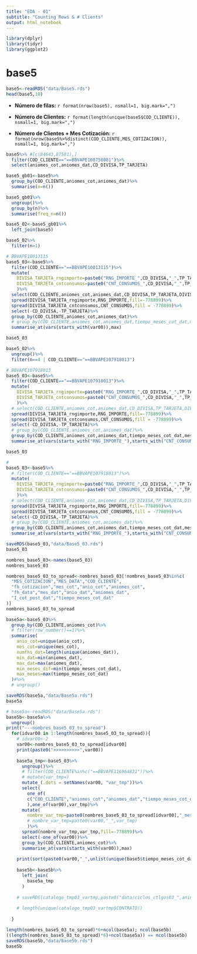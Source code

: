 ```yaml
---
title: "EDA - 01"
subtitle: "Counting Rows & # Clients"
output: html_notebook
---
```


```r
library(dplyr)
library(tidyr)
library(ggplot2)
```

# base5
```r
base5<-readRDS("data/Base5.rds")
head(base5,10)
```

- **Número de filas:** `r format(nrow(base5), nsmall=1, big.mark=",")`

- **Número de Clientes:** `r format(length(unique(base5$COD_CLIENTE)), nsmall=1, big.mark=",")`

- **Número de Clientes + Mes Cotización:** `r format(nrow(base5%>%distinct(COD_CLIENTE,MES_COTIZACION)), nsmall=1, big.mark=",")`


<!-- ```{r} -->
<!-- base5<-base5%>% -->
<!--   mutate( -->
<!--     CD_DIVISA=paste0("CD_DIVISA_",CD_DIVISA), -->
<!--     TP_TARJETA=paste0("TP_TARJETA_",TP_TARJETA), -->
<!--     I_CD_Divisa=1, -->
<!--     I_TP_Tarjeta=1 -->
<!--     )%>% -->
<!--   spread(CD_DIVISA,I_CD_Divisa,fill=0)%>% -->
<!--   spread(TP_TARJETA,I_TP_Tarjeta,fill = 0) -->
<!-- base5%>% -->
<!--   select(-one_of( -->
<!--     c( -->
<!--       # "MES_COTIZACION","MES_DATA","COD_CLIENTE", -->
<!--       "fh_cotizacion","mes_cot","anio_cot","aniomes_cot", -->
<!--       "fh_data","mes_dat","anio_dat","aniomes_dat", -->
<!--       "I_cot_post_dat","tiempo_meses_cot_dat" -->
<!--       ) -->
<!--     )) -->
<!-- ``` -->

```r
base5%>% #[c(84643,87581),]
  filter(COD_CLIENTE=="==BBVAPE100758081")%>%
  select(aniomes_cot,aniomes_dat,CD_DIVISA,TP_TARJETA)
```

```r
base5_gb01<-base5%>%
  group_by(COD_CLIENTE,aniomes_cot,aniomes_dat)%>%
  summarise(n=n())

base5_gb01%>%
  ungroup()%>%
  group_by(n)%>%
  summarise(freq_n=n())
```

```r
base5_02<-base5_gb01%>%
  left_join(base5)

base5_02%>%
  filter(n>1)
```

```r
# BBVAPE10013115
base5_03<-base5%>%
  filter(COD_CLIENTE=="==BBVAPE10013115")%>%
  mutate(
    DIVISA_TARJETA_rngimporte=paste0("RNG_IMPORTE_",CD_DIVISA,"_",TP_TARJETA),
    DIVISA_TARJETA_cntconsumos=paste0("CNT_CONSUMOS_",CD_DIVISA,"_",TP_TARJETA)
    )%>%
  select(COD_CLIENTE,aniomes_cot,aniomes_dat,CD_DIVISA,TP_TARJETA,DIVISA_TARJETA_rngimporte,DIVISA_TARJETA_cntconsumos,RNG_IMPORTE,CNT_CONSUMOS)%>%
  spread(DIVISA_TARJETA_rngimporte,RNG_IMPORTE,fill=-778899)%>%
  spread(DIVISA_TARJETA_cntconsumos,CNT_CONSUMOS,fill = -778899)%>%
  select(-CD_DIVISA,-TP_TARJETA)%>%
  group_by(COD_CLIENTE,aniomes_cot,aniomes_dat)%>%
  # group_by(COD_CLIENTE,aniomes_cot,aniomes_dat,tiempo_meses_cot_dat,mes_cot,anio_cot,mes_dat,anio_dat)%>%
  summarise_at(vars(starts_with(var00)),max)

base5_03
```


```r
base5_02%>%
  ungroup()%>%
  filter(n==4 | COD_CLIENTE=="==BBVAPE107918013")
```

```r
# BBVAPE107918013
base5_03<-base5%>%
  filter(COD_CLIENTE=="==BBVAPE107918013")%>%
  mutate(
    DIVISA_TARJETA_rngimporte=paste0("RNG_IMPORTE_",CD_DIVISA,"_",TP_TARJETA),
    DIVISA_TARJETA_cntconsumos=paste0("CNT_CONSUMOS_",CD_DIVISA,"_",TP_TARJETA)
    )%>%
  # select(COD_CLIENTE,aniomes_cot,aniomes_dat,CD_DIVISA,TP_TARJETA,DIVISA_TARJETA_rngimporte,DIVISA_TARJETA_cntconsumos,RNG_IMPORTE,CNT_CONSUMOS)%>%
  spread(DIVISA_TARJETA_rngimporte,RNG_IMPORTE,fill=-778899)%>%
  spread(DIVISA_TARJETA_cntconsumos,CNT_CONSUMOS,fill = -778899)%>%
  select(-CD_DIVISA,-TP_TARJETA)%>%
  # group_by(COD_CLIENTE,aniomes_cot,aniomes_dat)%>%
  group_by(COD_CLIENTE,aniomes_cot,aniomes_dat,tiempo_meses_cot_dat,mes_cot,anio_cot,mes_dat,anio_dat)%>%
  summarise_at(vars(starts_with("RNG_IMPORTE_"),starts_with("CNT_CONSUMOS_")),max)

base5_03
```



```r
# 
base5_03<-base5%>%
  # filter(COD_CLIENTE=="==BBVAPE107918013")%>%
  mutate(
    DIVISA_TARJETA_rngimporte=paste0("RNG_IMPORTE_",CD_DIVISA,"_",TP_TARJETA),
    DIVISA_TARJETA_cntconsumos=paste0("CNT_CONSUMOS_",CD_DIVISA,"_",TP_TARJETA)
    )%>%
  # select(COD_CLIENTE,aniomes_cot,aniomes_dat,CD_DIVISA,TP_TARJETA,DIVISA_TARJETA_rngimporte,DIVISA_TARJETA_cntconsumos,RNG_IMPORTE,CNT_CONSUMOS)%>%
  spread(DIVISA_TARJETA_rngimporte,RNG_IMPORTE,fill=-778899)%>%
  spread(DIVISA_TARJETA_cntconsumos,CNT_CONSUMOS,fill = -778899)%>%
  select(-CD_DIVISA,-TP_TARJETA)%>%
  # group_by(COD_CLIENTE,aniomes_cot,aniomes_dat)%>%
  group_by(COD_CLIENTE,aniomes_cot,aniomes_dat,tiempo_meses_cot_dat,mes_cot,anio_cot,mes_dat,anio_dat)%>%
  summarise_at(vars(starts_with("RNG_IMPORTE_"),starts_with("CNT_CONSUMOS_")),max)

saveRDS(base5_03,"data/Base5_03.rds")
base5_03
```



```r
nombres_base5_03<-names(base5_03)
nombres_base5_03
```


```r
nombres_base5_03_to_spread<-nombres_base5_03[!nombres_base5_03%in%c(
  "MES_COTIZACION","MES_DATA","COD_CLIENTE",
  "fh_cotizacion","mes_cot","anio_cot","aniomes_cot",
  "fh_data","mes_dat","anio_dat","aniomes_dat",
  "I_cot_post_dat","tiempo_meses_cot_dat"
)]
nombres_base5_03_to_spread
```


```r
base5a<-base5_03%>%
  group_by(COD_CLIENTE,aniomes_cot)%>%
  # filter(row_number()==1)%>%
  summarise(
    anio_cot=unique(anio_cot),
    mes_cot=unique(mes_cot),
    numfhs_dat=length(unique(aniomes_dat)),
    min_dat=min(aniomes_dat),
    max_dat=max(aniomes_dat),
    min_meses_dif=min(tiempo_meses_cot_dat),
    max_meses=max(tiempo_meses_cot_dat)
  )#%>%
  # ungroup()

saveRDS(base5a,"data/Base5a.rds")
base5a
```


```r
# base5a<-readRDS("data/Base5a.rds")
base5b<-base5a%>%
  ungroup()
print("---nombres_base5_03_to_spread")
  for(idvar00 in 1:length(nombres_base5_03_to_spread)){
    # idvar00<-2
    var00<-nombres_base5_03_to_spread[idvar00]
    print(paste0(">>>>>>>>>>",var00))
    
    base5a_tmp<-base5_03%>%
      ungroup()%>%
      # filter(COD_CLIENTE%in%c("==BBVAPE116964831"))%>%
      # mutate(var_tmp=)
      mutate_(.dots = setNames(var00, "var_tmp"))%>%
      select(
        one_of(
        c("COD_CLIENTE","aniomes_cot","aniomes_dat","tiempo_meses_cot_dat")
        ),one_of(var00),var_tmp)%>%
      mutate(
        nombre_var_tmp=paste0(nombres_base5_03_to_spread[idvar00],"_mesesdat_m",tiempo_meses_cot_dat)#,
        # nombre_var_tmp=paste0(var00,"_",var_tmp)
        )%>%
      spread(nombre_var_tmp,var_tmp,fill=-778899)%>%
      select(-one_of(var00))%>%
      group_by(COD_CLIENTE,aniomes_cot)%>%
      summarise_at(vars(starts_with(var00)),max)
    
    print(sort(paste0(var00,"_",unlist(unique(base5$tiempo_meses_cot_dat)))))
    
    base5b<-base5b%>%
      left_join(
        base5a_tmp
      )
    
    # saveRDS(catalogo_tmp03_vartmp,paste0("data/ciclos_ctlgos03_",aniomes_tmp,"_vartmp_",var00,".rds"))
    
    # length(unique(catalogo_tmp03_vartmp$CONTRATO))
    
  }

length(nombres_base5_03_to_spread)*6+ncol(base5a); ncol(base5b)
((length(nombres_base5_03_to_spread)*6)+ncol(base5a)) == ncol(base5b)
saveRDS(base5b,"data/Base5b.rds")
base5b
```


